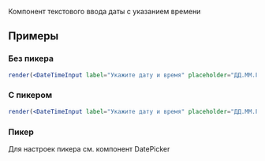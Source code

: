 Компонент текстового ввода даты с указанием времени

## Примеры

### Без пикера
```jsx live
render(<DateTimeInput label="Укажите дату и время" placeholder="ДД.ММ.ГГГГ, ЧЧ:ММ" />)
```

### С пикером
```jsx live
render(<DateTimeInput label="Укажите дату и время" placeholder="ДД.ММ.ГГГГ, ЧЧ:ММ" picker/>)
```

### Пикер
Для настроек пикера см. компонент DatePicker